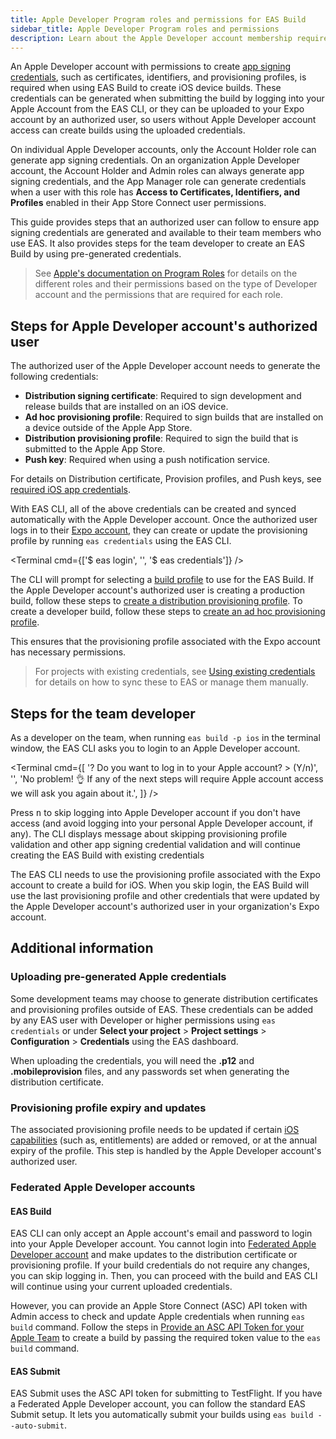 ```yaml
---
title: Apple Developer Program roles and permissions for EAS Build
sidebar_title: Apple Developer Program roles and permissions
description: Learn about the Apple Developer account membership requirements for creating an EAS Build.
---
```



An Apple Developer account with permissions to create [app signing credentials](/app-signing/managed-credentials/#generating-app-signing-credentials), such as certificates, identifiers, and provisioning profiles, is required when using EAS Build to create iOS device builds. These credentials can be generated when submitting the build by logging into your Apple Account from the EAS CLI, or they can be uploaded to your Expo account by an authorized user, so users without Apple Developer account access can create builds using the uploaded credentials.

On individual Apple Developer accounts, only the Account Holder role can generate app signing credentials. On an organization Apple Developer account, the Account Holder and Admin roles can always generate app signing credentials, and the App Manager role can generate credentials when a user with this role has **Access to Certificates, Identifiers, and Profiles** enabled in their App Store Connect user permissions.

<ContentSpotlight
  alt="Access to Certificates, Identifiers, and Profiles settings in App Store Connect."
  caption="Access to Certificates, Identifiers, and Profiles settings in App Store Connect."
  src="/static/images/apple-access-settings.png"
  className="max-w-[400px]"
/>

This guide provides steps that an authorized user can follow to ensure app signing credentials are generated and available to their team members who use EAS. It also provides steps for the team developer to create an EAS Build by using pre-generated credentials.

> See [Apple's documentation on Program Roles](https://developer.apple.com/support/roles/) for details on the different roles and their permissions based on the type of Developer account and the permissions that are required for each role.

## Steps for Apple Developer account's authorized user

The authorized user of the Apple Developer account needs to generate the following credentials:

- **Distribution signing certificate**: Required to sign development and release builds that are installed on an iOS device.
- **Ad hoc provisioning profile**: Required to sign builds that are installed on a device outside of the Apple App Store.
- **Distribution provisioning profile**: Required to sign the build that is submitted to the Apple App Store.
- **Push key**: Required when using a push notification service.

For details on Distribution certificate, Provision profiles, and Push keys, see [required iOS app credentials](/app-signing/app-credentials/#ios).

With EAS CLI, all of the above credentials can be created and synced automatically with the Apple Developer account. Once the authorized user logs in to their [Expo account](/accounts/account-types/), they can create or update the provisioning profile by running `eas credentials` using the EAS CLI.

<Terminal cmd={['$ eas login', '', '$ eas credentials']} />

The CLI will prompt for selecting a [build profile](/build/eas-json/#build-profiles) to use for the EAS Build. If the Apple Developer account's authorized user is creating a production build, follow these steps to [create a distribution provisioning profile](/tutorial/eas/ios-production-build/#create-a-distribution-provisioning-profile). To create a developer build, follow these steps to [create an ad hoc provisioning profile](/tutorial/eas/ios-development-build-for-devices/#provisioning-profile).

This ensures that the provisioning profile associated with the Expo account has necessary permissions.

> For projects with existing credentials, see [Using existing credentials](/app-signing/existing-credentials/) for details on how to sync these to EAS or manage them manually.

## Steps for the team developer

As a developer on the team, when running `eas build -p ios` in the terminal window, the EAS CLI asks you to login to an Apple Developer account.

<Terminal
  cmd={[
    '? Do you want to log in to your Apple account? > (Y/n)',
    '',
    'No problem! 👌 If any of the next steps will require Apple account access we will ask you again about it.',
  ]}
/>

Press <kbd>n</kbd> to skip logging into Apple Developer account if you don't have access (and avoid logging into your personal Apple Developer account, if any). The CLI displays message about skipping provisioning profile validation and other app signing credential validation and will continue creating the EAS Build with existing credentials

The EAS CLI needs to use the provisioning profile associated with the Expo account to create a build for iOS. When you skip login, the EAS Build will use the last provisioning profile and other credentials that were updated by the Apple Developer account's authorized user in your organization's Expo account.

## Additional information

### Uploading pre-generated Apple credentials

Some development teams may choose to generate distribution certificates and provisioning profiles outside of EAS. These credentials can be added by any EAS user with Developer or higher permissions using `eas credentials` or under **Select your project** > **Project settings** > **Configuration** > **Credentials** using the EAS dashboard.

When uploading the credentials, you will need the **.p12** and **.mobileprovision** files, and any passwords set when generating the distribution certificate.

### Provisioning profile expiry and updates

The associated provisioning profile needs to be updated if certain [iOS capabilities](/build-reference/ios-capabilities/) (such as, entitlements) are added or removed, or at the annual expiry of the profile. This step is handled by the Apple Developer account's authorized user.

### Federated Apple Developer accounts

#### EAS Build

EAS CLI can only accept an Apple account's email and password to login into your Apple Developer account. You cannot login into [Federated Apple Developer account](https://support.apple.com/en-in/guide/apple-business-manager/axmb19317543/web) and make updates to the distribution certificate or provisioning profile. If your build credentials do not require any changes, you can skip logging in. Then, you can proceed with the build and EAS CLI will continue using your current uploaded credentials.

However, you can provide an Apple Store Connect (ASC) API token with Admin access to check and update Apple credentials when running `eas build` command. Follow the steps in [Provide an ASC API Token for your Apple Team](/build/building-on-ci/#optional-provide-an-asc-api-token-for-your-apple-team) to create a build by passing the required token value to the `eas build` command.

#### EAS Submit

EAS Submit uses the ASC API token for submitting to TestFlight. If you have a Federated Apple Developer account, you can follow the standard EAS Submit setup. It lets you automatically submit your builds using `eas build --auto-submit`.
